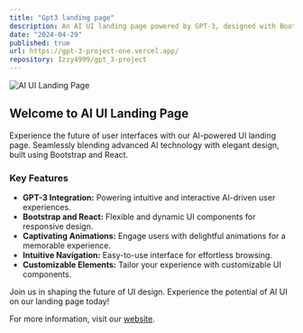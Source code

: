 ```yaml
---
title: "Gpt3 landing page"
description: An AI UI landing page powered by GPT-3, designed with Bootstrap and React, featuring captivating animations.
date: "2024-04-29"
published: true
url: https://gpt-3-project-one.vercel.app/
repository: Izzy4999/gpt_3-project
---
```


![AI UI Landing Page](https://utfs.io/f/48ecfcf6-aac1-4b4c-8b43-5f206ddb3a53-o3mz7w.png)

## Welcome to AI UI Landing Page

Experience the future of user interfaces with our AI-powered UI landing page. Seamlessly blending advanced AI technology with elegant design, built using Bootstrap and React.

### Key Features

- **GPT-3 Integration:** Powering intuitive and interactive AI-driven user experiences.
- **Bootstrap and React:** Flexible and dynamic UI components for responsive design.
- **Captivating Animations:** Engage users with delightful animations for a memorable experience.
- **Intuitive Navigation:** Easy-to-use interface for effortless browsing.
- **Customizable Elements:** Tailor your experience with customizable UI components.

Join us in shaping the future of UI design. Experience the potential of AI UI on our landing page today!

For more information, visit our [website](https://gpt-3-project-one.vercel.app/).
